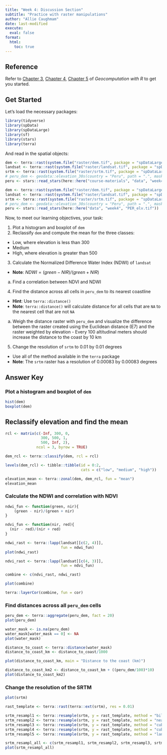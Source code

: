 ```yaml
---
title: "Week 4: Discussion Section"
subtitle: "Practice with raster manipulations"
author: "Allie Caughmam"
date: last-modified
execute: 
  eval: false
format:
  html:
    toc: true
---
```


::: callout-tip
## Reference

Refer to [Chapter 3](https://geocompr.robinlovelace.net/attr.html), [Chapter 4](https://geocompr.robinlovelace.net/spatial-operations.html), [Chapter 5](https://geocompr.robinlovelace.net/geometry-operations.html) of *Geocomputation with R* to get you
started.
:::

## Get Started

Let's load the necessary packages:

```r
library(tidyverse)
library(spData)
library(spDataLarge)
library(sf)
library(stars)
library(terra)
```

And read in the spatial objects:

```r
dem <- terra::rast(system.file("raster/dem.tif", package = "spDataLarge"))
landsat <- terra::rast(system.file("raster/landsat.tif", package = "spDataLarge"))
srtm <- terra::rast(system.file("raster/srtm.tif", package = "spDataLarge"))
# peru_dem <- geodata::elevation_30s(country = "Peru", path = ".", mask = FALSE)
peru <- stars::read_stars(here::here("course-materials", "data", "week4", "PER_elv.tif"))
```

```r
dem <- terra::rast(system.file("raster/dem.tif", package = "spDataLarge"))
landsat <- terra::rast(system.file("raster/landsat.tif", package = "spDataLarge"))
srtm <- terra::rast(system.file("raster/srtm.tif", package = "spDataLarge"))
# peru_dem <- geodata::elevation_30s(country = "Peru", path = ".", mask = FALSE)
peru <- stars::read_stars(here::here("data", "week4", "PER_elv.tif"))
```

Now, to meet our learning objectives, your task:

1. Plot a histogram and boxplot of `dem`
2. Reclassify `dem` and compute the mean for the three classes:
  - Low, where elevation is less than 300
  - Medium
  - High, where elevation is greater than 500
3. Calculate the Normalized Difference Water Index (NDWI) of `landsat`
  - **Note**: $NDWI = (green - NIR)/(green + NIR)$
  a. Find a correlation between NDVI and NDWI
4. Find the distance across all cells in `peru_dem` to its nearest coastline
  - **Hint**: Use `terra::distance()`
  - **Note**: `terra::distance()` will calculate distance for all cells that are `NA` to the nearest cell that are not `NA`
  a. Weigh the distance raster with `peru_dem` and visualize the difference between the raster created using the Euclidean distance (E7) and the raster weighted by elevation
    - Every 100 altitudinal meters should increase the distance to the coast by 10 km
5. Change the resolution of `srtm` to 0.01 by 0.01 degrees
  - Use all of the method available in the `terra` package
  - **Note**: The `srtm` raster has a resolution of 0.00083 by 0.00083 degrees

## Answer Key

### Plot a histogram and boxplot of `dem`

```r
hist(dem)
boxplot(dem)
```

## Reclassify elevation and find the mean

```r
rcl <- matrix(c(-Inf, 300, 0, 
                300, 500, 1, 
                500, Inf, 2), 
              ncol = 3, byrow = TRUE)

dem_rcl <- terra::classify(dem, rcl = rcl)

levels(dem_rcl) <- tibble::tibble(id = 0:2, 
                                  cats = c("low", "medium", "high"))

elevation_mean <- terra::zonal(dem, dem_rcl, fun = "mean")
elevation_mean
```

### Calculate the NDWI and correlation with NDVI

```r
ndwi_fun <- function(green, nir){
    (green - nir)/(green + nir)
}

ndvi_fun <- function(nir, red){
  (nir - red)/(nir + red)
}

ndwi_rast <- terra::lapp(landsat[[c(2, 4)]], 
                         fun = ndwi_fun)
plot(ndwi_rast)

ndvi_rast <- terra::lapp(landsat[[c(4, 3)]], 
                         fun = ndvi_fun)

combine <- c(ndvi_rast, ndwi_rast)

plot(combine)

terra::layerCor(combine, fun = cor)
```

### Find distances across all `peru_dem` cells

```r
peru_dem <- terra::aggregate(peru_dem, fact = 20)
plot(peru_dem)

water_mask <- is.na(peru_dem)
water_mask[water_mask == 0] <- NA
plot(water_mask)

distance_to_coast <- terra::distance(water_mask)
distance_to_coast_km <- distance_to_coast/1000

plot(distance_to_coast_km, main = "Distance to the coast (km)")

distance_to_coast_km2 <- distance_to_coast_km + ((peru_dem/100)*10)
plot(distance_to_coast_km2)
```


### Change the resolution of the SRTM

```r
plot(srtm)

rast_template <- terra::rast(terra::ext(srtm), res = 0.01)

srtm_resampl1 <- terra::resample(srtm, y = rast_template, method = "bilinear")
srtm_resampl2 <- terra::resample(srtm, y = rast_template, method = "near")
srtm_resampl3 <- terra::resample(srtm, y = rast_template, method = "cubic")
srtm_resampl4 <- terra::resample(srtm, y = rast_template, method = "cubicspline")
srtm_resampl5 <- terra::resample(srtm, y = rast_template, method = "lanczos")

srtm_resampl_all <- c(srtm_resampl1, srtm_resampl2, srtm_resampl3, srtm_resampl4, srtm_resampl5)
plot(srtm_resampl_all)
```

